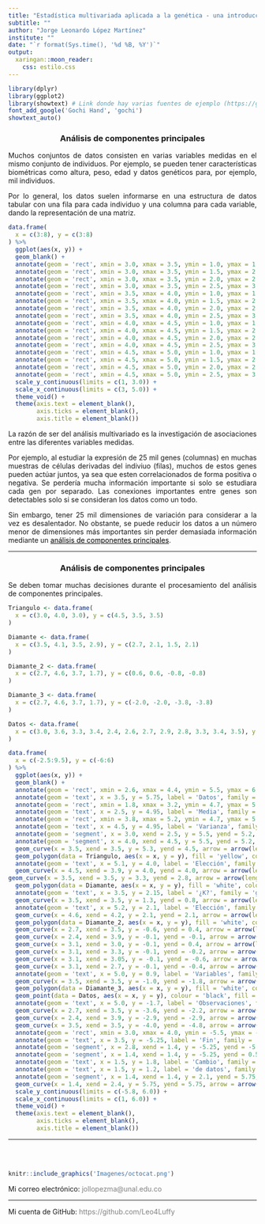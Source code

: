 ```yaml
---
title: "Estadística multivariada aplicada a la genética - una introducción"
subtitle: ""
author: "Jorge Leonardo López Martínez"
institute: ""
date: "`r format(Sys.time(), '%d %B, %Y')`"
output:
  xaringan::moon_reader:
    css: estilo.css
---
```


```r

library(dplyr)
library(ggplot2)
library(showtext) # Link donde hay varias fuentes de ejemplo (https://github.com/yixuan/showtext)
font_add_google('Gochi Hand', 'gochi')
showtext_auto()
```

<section style="text-align: center;"><h3><p class="text-warning">Análisis de componentes principales</p></h3></section>

<div class = "row">

<div class = "col-md-6">

<section style="text-align: justify;"><p class="text-secondary">Muchos conjuntos de datos consisten en varias variables medidas en el mismo conjunto de individuos. Por ejemplo, se pueden tener características biométricas como altura, peso, edad y datos genéticos para, por ejemplo, mil individuos.</p></section>

<section style="text-align: justify;"><p class="text-secondary">Por lo general, los datos suelen informarse en una estructura de datos tabular con una fila para cada individuo y una columna para cada variable, dando la representación de una matriz.</p></section>

```r

data.frame(
  x = c(3:8), y = c(3:8)
) %>%
  ggplot(aes(x, y)) +
  geom_blank() +
  annotate(geom = 'rect', xmin = 3.0, xmax = 3.5, ymin = 1.0, ymax = 1.5, colour = 'yellow', fill = 'yellow', alpha = 0.4) +
  annotate(geom = 'rect', xmin = 3.0, xmax = 3.5, ymin = 1.5, ymax = 2.0, color = 'yellow', fill = 'yellow', alpha = 0.4) +
  annotate(geom = 'rect', xmin = 3.0, xmax = 3.5, ymin = 2.0, ymax = 2.5, color = 'yellow', fill = 'yellow', alpha = 0.4) +
  annotate(geom = 'rect', xmin = 3.0, xmax = 3.5, ymin = 2.5, ymax = 3.0, color = 'yellow', fill = 'yellow', alpha = 0.4) +
  annotate(geom = 'rect', xmin = 3.5, xmax = 4.0, ymin = 1.0, ymax = 1.5, color = 'yellow', fill = 'yellow', alpha = 0.4) +
  annotate(geom = 'rect', xmin = 3.5, xmax = 4.0, ymin = 1.5, ymax = 2.0, color = 'yellow', fill = 'yellow', alpha = 0.4) +
  annotate(geom = 'rect', xmin = 3.5, xmax = 4.0, ymin = 2.0, ymax = 2.5, color = 'yellow', fill = 'yellow', alpha = 0.4) +
  annotate(geom = 'rect', xmin = 3.5, xmax = 4.0, ymin = 2.5, ymax = 3.0, color = 'yellow', fill = 'yellow', alpha = 0.4) +
  annotate(geom = 'rect', xmin = 4.0, xmax = 4.5, ymin = 1.0, ymax = 1.5, color = 'yellow', fill = 'yellow', alpha = 0.4) +
  annotate(geom = 'rect', xmin = 4.0, xmax = 4.5, ymin = 1.5, ymax = 2.0, color = 'yellow', fill = 'yellow', alpha = 0.4) +
  annotate(geom = 'rect', xmin = 4.0, xmax = 4.5, ymin = 2.0, ymax = 2.5, color = 'yellow', fill = 'yellow', alpha = 0.4) +
  annotate(geom = 'rect', xmin = 4.0, xmax = 4.5, ymin = 2.5, ymax = 3.0, color = 'yellow', fill = 'yellow', alpha = 0.4) +
  annotate(geom = 'rect', xmin = 4.5, xmax = 5.0, ymin = 1.0, ymax = 1.5, color = 'yellow', fill = 'yellow', alpha = 0.4) +
  annotate(geom = 'rect', xmin = 4.5, xmax = 5.0, ymin = 1.5, ymax = 2.0, color = 'yellow', fill = 'yellow', alpha = 0.4) +
  annotate(geom = 'rect', xmin = 4.5, xmax = 5.0, ymin = 2.0, ymax = 2.5, color = 'yellow', fill = 'yellow', alpha = 0.4) +
  annotate(geom = 'rect', xmin = 4.5, xmax = 5.0, ymin = 2.5, ymax = 3.0, color = 'yellow', fill = 'yellow', alpha = 0.4) +
  scale_y_continuous(limits = c(1, 3.0)) +
  scale_x_continuous(limits = c(3, 5.0)) +
  theme_void() +
  theme(axis.text = element_blank(),
        axis.ticks = element_blank(),
        axis.title = element_blank())
```

</div>

<div class = "col-md-6">

<section style="text-align: justify;"><p class="text-secondary">La razón de ser del análisis multivariado es la investigación de asociaciones entre las diferentes variables medidas. <!--Si las columnas de la matriz fueran todas independientes entre sí (no relacionadas), simplemente se estudiaria cada columna por separado y se harían estadísticas estándar "univariadas" una por una; no sería beneficioso estudiarlos como una matriz.--></p></section>

<section style="text-align: justify;"><p class="text-secondary">Por ejemplo, al estudiar la expresión de 25 mil genes (columnas) en muchas muestras de células derivadas del indiviuo (filas), muchos de estos genes pueden actúar juntos, ya sea que esten correlacionados de forma positiva o negativa. Se perdería mucha información importante si solo se estudiara cada gen por separado. Las conexiones importantes entre genes son detectables solo si se consideran los datos como un todo<!--: cada fila representa las muchas mediciones realizadas en la misma unidad de observación-->.</p></section>

<section style="text-align: justify;"><p class="text-secondary">Sin embargo, tener 25 mil dimensiones de variación para considerar a la vez es desalentador. No obstante, se puede reducir los datos a un número menor de dimensiones más importantes sin perder demasiada información mediante un <font color="black"><u>análisis de componentes principales</u></font>.</p></section>

</div>

</div>

---

<section style="text-align: center;"><h3><p class="text-warning">Análisis de componentes principales</p></h3></section>

<div class = "row">

<div class = "col-md-6">

<!--
<section style="text-align: justify;"><p class="text-secondary">El <font color="black"><u>análisis de componentes principales</u></font> es una técnica lineal, lo que significa que busca relaciones lineales entre variables, y que esas nuevas variables son funciones lineales de las originales.</p></section> 

<section style="text-align: justify;"><p class="text-secondary">El <font color="black"><u>análisis de componentes principales</u></font> es principalmente un técnica exploratoria que produce mapas que muestran las relaciones entre variables y entre observaciones de una manera útil.</p></section>
-->

</div>

<div class = "col-md-6">

<section style="text-align: justify;"><p class="text-secondary">Se deben tomar muchas decisiones durante el procesamiento del análisis de componentes principales.</p></section>

```r

Triangulo <- data.frame(
  x = c(3.0, 4.0, 3.0), y = c(4.5, 3.5, 3.5)
)

Diamante <- data.frame(
  x = c(3.5, 4.1, 3.5, 2.9), y = c(2.7, 2.1, 1.5, 2.1)
)

Diamante_2 <- data.frame(
  x = c(2.7, 4.6, 3.7, 1.7), y = c(0.6, 0.6, -0.8, -0.8)
)

Diamante_3 <- data.frame(
  x = c(2.7, 4.6, 3.7, 1.7), y = c(-2.0, -2.0, -3.8, -3.8)
)

Datos <- data.frame(
  x = c(3.0, 3.6, 3.3, 3.4, 2.4, 2.6, 2.7, 2.9, 2.8, 3.3, 3.4, 3.5), y = c(-3.0, -2.8, -2.4, -3.4, -3.2, -2.8, -2.4, -2.5, -3.1, -3.2, -2.3, -2.6)
)

data.frame(
  x = c(-2.5:9.5), y = c(-6:6)
) %>%
  ggplot(aes(x, y)) +
  geom_blank() +
  annotate(geom = 'rect', xmin = 2.6, xmax = 4.4, ymin = 5.5, ymax = 6.0, colour = 'black', fill = 'white', alpha = 0.4) +
  annotate(geom = 'text', x = 3.5, y = 5.75, label = 'Datos', family = 'gochi', size = 6.4, colour = 'black') +
  annotate(geom = 'rect', xmin = 1.8, xmax = 3.2, ymin = 4.7, ymax = 5.2, colour = 'black', fill = 'white', alpha = 0.4) +
  annotate(geom = 'text', x = 2.5, y = 4.95, label = 'Media', family = 'gochi', size = 6.4, colour = 'black') +
  annotate(geom = 'rect', xmin = 3.8, xmax = 5.2, ymin = 4.7, ymax = 5.2, colour = 'black', fill = 'white', alpha = 0.4) +
  annotate(geom = 'text', x = 4.5, y = 4.95, label = 'Varianza', family = 'gochi', size = 6.4, colour = 'black') +
  annotate(geom = 'segment', x = 3.0, xend = 2.5, y = 5.5, yend = 5.2, colour = 'black', size = 1.0) +
  annotate(geom = 'segment', x = 4.0, xend = 4.5, y = 5.5, yend = 5.2, colour = 'black', size = 1.0) +
  geom_curve(x = 3.5, xend = 3.5, y = 5.3, yend = 4.5, arrow = arrow(length = unit(0.1, 'inch')), size = 1.0, color = 'black', curvature = 0.0) +
  geom_polygon(data = Triangulo, aes(x = x, y = y), fill = 'yellow', colour = 'yellow', alpha = 0.4) +
  annotate(geom = 'text', x = 5.1, y = 4.0, label = 'Elección', family = 'gochi', size = 7.6, colour = 'black') +
  geom_curve(x = 4.5, xend = 3.9, y = 4.0, yend = 4.0, arrow = arrow(length = unit(0.1, 'inch')), size = 1.0, color = 'black', curvature = 0.0) +
geom_curve(x = 3.5, xend = 3.5, y = 3.3, yend = 2.8, arrow = arrow(length = unit(0.1, 'inch')), size = 1.0, color = 'black', curvature = 0.0) +
  geom_polygon(data = Diamante, aes(x = x, y = y), fill = 'white', colour = 'black') +
  annotate(geom = 'text', x = 3.5, y = 2.15, label = '¿K?', family = 'gochi', size = 7.4, colour = 'black') +
  geom_curve(x = 3.5, xend = 3.5, y = 1.3, yend = 0.8, arrow = arrow(length = unit(0.1, 'inch')), size = 1.0, color = 'black', curvature = 0.0) +
  annotate(geom = 'text', x = 5.2, y = 2.1, label = 'Elección', family = 'gochi', size = 7.6, colour = 'black') +
  geom_curve(x = 4.6, xend = 4.2, y = 2.1, yend = 2.1, arrow = arrow(length = unit(0.1, 'inch')), size = 1.0, color = 'black', curvature = 0.0) +
  geom_polygon(data = Diamante_2, aes(x = x, y = y), fill = 'white', colour = 'black', size = 1.4) +
  geom_curve(x = 2.7, xend = 3.5, y = -0.6, yend = 0.4, arrow = arrow(length = unit(0.1, 'inch')), size = 1.0, color = 'black', curvature = 0.0) +
  geom_curve(x = 2.4, xend = 3.9, y = -0.1, yend = -0.1, arrow = arrow(length = unit(0.1, 'inch')), size = 1.0, color = 'black', curvature = 0.0) +
  geom_curve(x = 3.1, xend = 3.0, y = -0.1, yend = 0.4, arrow = arrow(length = unit(0.1, 'inch')), size = 0.8, color = 'red', curvature = 0.0) +
  geom_curve(x = 3.1, xend = 3.3, y = -0.1, yend = -0.2, arrow = arrow(length = unit(0.1, 'inch')), size = 0.8, color = 'red', curvature = 0.0) +
  geom_curve(x = 3.1, xend = 3.05, y = -0.1, yend = -0.6, arrow = arrow(length = unit(0.1, 'inch')), size = 0.8, color = 'red', curvature = 0.0) +
  geom_curve(x = 3.1, xend = 2.7, y = -0.1, yend = -0.4, arrow = arrow(length = unit(0.1, 'inch')), size = 0.8, color = 'red', curvature = 0.0) +
  annotate(geom = 'text', x = 5.0, y = 0.9, label = 'Variables', family = 'gochi', size = 7.6, colour = 'black') +
  geom_curve(x = 3.5, xend = 3.5, y = -1.0, yend = -1.8, arrow = arrow(length = unit(0.1, 'inch')), size = 1.0, color = 'black', curvature = 0.0) +
  geom_polygon(data = Diamante_3, aes(x = x, y = y), fill = 'white', colour = 'black', size = 1.4) +
  geom_point(data = Datos, aes(x = x, y = y), colour = 'black', fill = 'black', alpha = 0.4, size = 3.8) +
  annotate(geom = 'text', x = 5.0, y = -1.7, label = 'Observaciones', family = 'gochi', size = 8.0, colour = 'black') +
  geom_curve(x = 2.7, xend = 3.5, y = -3.6, yend = -2.2, arrow = arrow(length = unit(0.1, 'inch')), size = 1.0, color = 'black', curvature = 0.0) +
  geom_curve(x = 2.4, xend = 3.9, y = -2.9, yend = -2.9, arrow = arrow(length = unit(0.1, 'inch')), size = 1.0, color = 'black', curvature = 0.0) +
  geom_curve(x = 3.5, xend = 3.5, y = -4.0, yend = -4.8, arrow = arrow(length = unit(0.1, 'inch')), size = 1.0, color = 'black', curvature = 0.0) +
  annotate(geom = 'rect', xmin = 3.0, xmax = 4.0, ymin = -5.5, ymax = -5.0, colour = 'black', fill = 'white') +
  annotate(geom = 'text', x = 3.5, y = -5.25, label = 'Fin', family = 'gochi', size = 6.4, colour = 'black') +
  annotate(geom = 'segment', x = 2.8, xend = 1.4, y = -5.25, yend = -5.25, colour = 'black', size = 1.0) +
  annotate(geom = 'segment', x = 1.4, xend = 1.4, y = -5.25, yend = 0.5, colour = 'black', size = 1.0) +
  annotate(geom = 'text', x = 1.5, y = 1.8, label = 'Cambio', family = 'gochi', size = 7.6, colour = 'black') +
  annotate(geom = 'text', x = 1.5, y = 1.2, label = 'de datos', family = 'gochi', size = 7.6, colour = 'black') +
  annotate(geom = 'segment', x = 1.4, xend = 1.4, y = 2.1, yend = 5.75, colour = 'black', size = 1.0) +
  geom_curve(x = 1.4, xend = 2.4, y = 5.75, yend = 5.75, arrow = arrow(length = unit(0.1, 'inch')), size = 1.0, color = 'black', curvature = 0.0) +
  scale_y_continuous(limits = c(-5.8, 6.0)) +
  scale_x_continuous(limits = c(1, 6.0)) +
  theme_void() +
  theme(axis.text = element_blank(),
        axis.ticks = element_blank(),
        axis.title = element_blank())
```

</div>

</div>

---

<br>
<br>

<div class = "row">

<div class = "col-md-3">

</div>

<div class = "col-md-5">

```r

knitr::include_graphics('Imagenes/octocat.png')
```

<div class="alert alert-dismissible alert-warning">
Mi correo electrónico: <font color="gray">jollopezma@unal.edu.co</font>
<HR>
Mi cuenta de GitHub: <font color="gray">https://github.com/Leo4Luffy</font>
</div>

</div>

<div class = "col-md-4">

</div>

</div>

